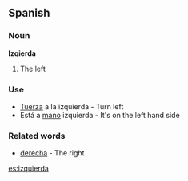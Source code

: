 ==Spanish==

===Noun===

'''Izqierda'''

#The left

===Use===

*[[Tuerza]] a la izquierda - Turn left
*Está a [[mano]] izquierda - It's on the left hand side

===Related words===

*[[derecha]] - The right

[[es:izquierda]]
